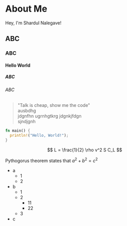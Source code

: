 
# About Me
Hey, I'm Shardul Nalegave!

## ABC
### ABC
#### Hello World
##### ABC
###### ABC

> "Talk is cheap, show me the code"\
> ausbdhg\
> jdgnfhn ugrnhgtkrg jdgnkjfdgn\
> sjndjgnh

```rust
fn main() {
  println!("Hello, World!");
}
```

$$
L = \frac{1}{2} \rho v^2 S C_L
$$

Pythogorus theorem states that $a^{2} + b^{2} = c^{2}$

- a
  - 1
  - 2
- b
  - 1
  - 2
    - 11
    - 22
  - 3
- c